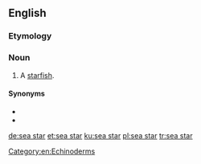 {{also|seastar|sea-star}}
==English==

===Etymology===
{{compound|en|sea|star}}

===Noun===
{{en-noun}}

# A [[starfish]].

====Synonyms====
* {{l|en|starfish}}
* {{l|en|asteroid}}
[[Category:en:Echinoderms]]

[[de:sea star]]
[[et:sea star]]
[[ku:sea star]]
[[pl:sea star]]
[[tr:sea star]]